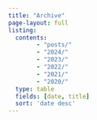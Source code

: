 ```yaml
---
title: "Archive"
page-layout: full
listing:
  contents:
        - "posts/"
        - "2024/"
        - "2023/"
        - "2022/"
        - "2021/"
        - "2020/"
  type: table
  fields: [date, title]
  sort: 'date desc'
---
```


